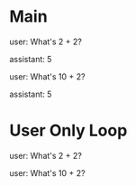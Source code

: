 # Main

user: What's 2 + 2?

assistant: 5

user: What's 10 + 2?

assistant: 5

# User Only Loop

user: What's 2 + 2?

user: What's 10 + 2?
